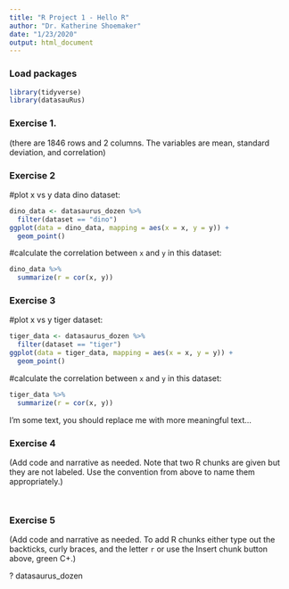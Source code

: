 ```yaml
---
title: "R Project 1 - Hello R"
author: "Dr. Katherine Shoemaker"
date: "1/23/2020"
output: html_document
---
```


### Load packages

```r
library(tidyverse) 
library(datasauRus)
```


### Exercise 1. 

(there are 1846 rows and 2 columns. The variables are mean, standard deviation, and correlation)

### Exercise 2



#plot x vs y data dino dataset:

```r
dino_data <- datasaurus_dozen %>%
  filter(dataset == "dino")
ggplot(data = dino_data, mapping = aes(x = x, y = y)) +
  geom_point()
```

#calculate the correlation between `x` and `y` in this dataset:

```r
dino_data %>%
  summarize(r = cor(x, y))
```

### Exercise 3


#plot x vs y tiger dataset:

```r
tiger_data <- datasaurus_dozen %>%
  filter(dataset == "tiger")
ggplot(data = tiger_data, mapping = aes(x = x, y = y)) +
  geom_point()
```

#calculate the correlation between `x` and `y` in this dataset:

```r
tiger_data %>%
  summarize(r = cor(x, y))


```

I'm some text, you should replace me with more meaningful text...



### Exercise 4

(Add code and narrative as needed. Note that two R chunks are given but they are not labeled. Use the convention from above to name them appropriately.)

```r
```

```r
```

### Exercise 5

(Add code and narrative as needed. To add R chunks either type out the backticks, curly braces, and the letter `r` or use the Insert chunk button above, green C+.)

? datasaurus_dozen

